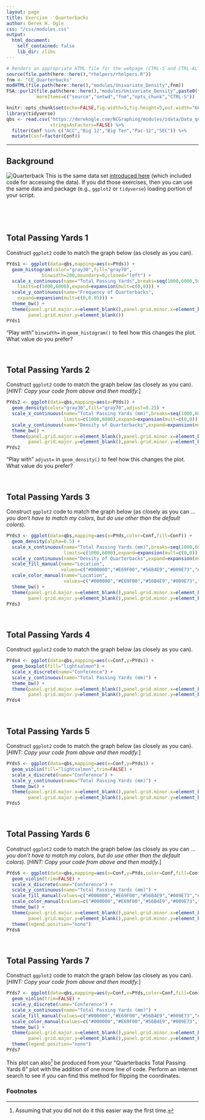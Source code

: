 ```yaml
---
layout: page
title: Exercise - Quarterbacks
author: Derek H. Ogle
css: "/css/modules.css"
output:
  html_document:
    self_contained: false
    lib_dir: zlibs
---
```


```r
# Renders an appropriate HTML file for the webpage (CTRL-S and CTRL-ALT-C)
source(file.path(here::here(),"rhelpers/rhelpers.R"))
fnm <- "CE_Quarterbacks"
modHTML(file.path(here::here(),"modules/Univariate_Density",fnm))
FSA::purl2(file.path(here::here(),"modules/Univariate_Density",paste0(fnm,".Rmd")),
           moreItems=c("source","setwd","fnm","opts_chunk","CTRL-S"))
```
```r
knitr::opts_chunk$set(echo=FALSE,fig.width=5,fig.height=5,out.width="60%")
library(tidyverse)
qbs <- read.csv("https://derekogle.com/NCGraphing/modules/zdata/Data_quarterbacks_2019.csv",
                stringsAsFactors=FALSE) %>%
  filter(Conf %in% c("ACC","Big 12","Big Ten","Pac-12","SEC")) %>%
  mutate(Conf=factor(Conf))
```

----

## Background
<img src="../zimgs/qb.jpg" alt="Quarterback" class="img-right">
This is the same data set [introduced here](../Intro/CE_Quarterbacks.html) (which included code for accessing the data). If you did those exercises, then you can use the same data and package (e.g., `ggplot2` or `tidyverse`) loading portion of your script.

&nbsp;

&nbsp;

## Total Passing Yards 1
Construct `ggplot2` code to match the graph below (as closely as you can).

```r
PYds1 <- ggplot(data=qbs,mapping=aes(x=PYds)) +
  geom_histogram(color="gray30",fill="gray70",
             binwidth=200,boundary=0,closed="left") +
  scale_x_continuous(name="Total Passing Yards",breaks=seq(1000,6000,500),
    limits=c(1000,6000),expand=expansion(mult=c(0,0))) +
  scale_y_continuous(name="Frequency of Quarterbacks",
    expand=expansion(mult=c(0,0.05))) +
  theme_bw() +  
  theme(panel.grid.major.x=element_blank(),panel.grid.minor.x=element_blank(),
        panel.grid.minor.y=element_blank())
PYds1
```

"Play with" `binwidth=` in `geom_histogram()` to feel how this changes the plot. What value do you prefer?

&nbsp;

## Total Passing Yards 2
Construct `ggplot2` code to match the graph below (as closely as you can). [*HINT: Copy your code from above and then modify.*]

```r
PYds2 <- ggplot(data=qbs,mapping=aes(x=PYds)) +
  geom_density(color="gray30",fill="gray70",adjust=0.25) +
  scale_x_continuous(name="Total Passing Yards (mm)",breaks=seq(1000,6000,500),
                     limits=c(1000,6000),expand=expansion(mult=c(0,0))) +
  scale_y_continuous(name="Density of Quarterbacks",expand=expansion(mult=c(0,0.05))) +
  theme_bw() +  
  theme(panel.grid.major.x=element_blank(),panel.grid.minor.x=element_blank(),
        panel.grid.major.y=element_blank(),panel.grid.minor.y=element_blank())
PYds2
```

"Play with" `adjust=` in `geom_density()` to feel how this changes the plot. What value do you prefer?

&nbsp;

## Total Passing Yards 3
Construct `ggplot2` code to match the graph below (as closely as you can ... *you don't have to match my colors, but do use other than the default colors*).

```r
PYds3 <- ggplot(data=qbs,mapping=aes(x=PYds,color=Conf,fill=Conf)) +
  geom_density(alpha=0.5) +
  scale_x_continuous(name="Total Passing Yards (mm)",breaks=seq(1000,6000,500),
                     limits=c(1000,6000),expand=expansion(mult=c(0,0))) +
  scale_y_continuous(name="Density of Quarterbacks",expand=expansion(mult=c(0,0.05))) +
  scale_fill_manual(name="Location",
                    values=c("#000000","#E69F00","#56B4E9","#009E73","#F0E442")) +
  scale_color_manual(name="Location",
                     values=c("#000000","#E69F00","#56B4E9","#009E73","#F0E442")) +
  theme_bw() +  
  theme(panel.grid.major.x=element_blank(),panel.grid.minor.x=element_blank(),
        panel.grid.major.y=element_blank(),panel.grid.minor.y=element_blank())
PYds3
```

&nbsp;

## Total Passing Yards 4
Construct `ggplot2` code to match the graph below (as closely as you can).

```r
PYds4 <- ggplot(data=qbs,mapping=aes(x=Conf,y=PYds)) +
  geom_boxplot(fill="lightsalmon") +
  scale_x_discrete(name="Conference") +
  scale_y_continuous(name="Total Passing Yards (mm)") +
  theme_bw() +  
  theme(panel.grid.major.x=element_blank(),panel.grid.minor.x=element_blank(),
        panel.grid.major.y=element_blank(),panel.grid.minor.y=element_blank())
PYds4
```

&nbsp;

## Total Passing Yards 5
Construct `ggplot2` code to match the graph below (as closely as you can). [*HINT: Copy your code from above and then modify.*]

```r
PYds5 <- ggplot(data=qbs,mapping=aes(x=Conf,y=PYds)) +
  geom_violin(fill="lightsalmon",trim=FALSE) +
  scale_x_discrete(name="Conference") +
  scale_y_continuous(name="Total Passing Yards (mm)") +
  theme_bw() +  
  theme(panel.grid.major.x=element_blank(),panel.grid.minor.x=element_blank(),
        panel.grid.major.y=element_blank(),panel.grid.minor.y=element_blank())
PYds5
```

&nbsp;


## Total Passing Yards 6
Construct `ggplot2` code to match the graph below (as closely as you can ... *you don't have to match my colors, but do use other than the default colors*). [*HINT: Copy your code from above and then modify.*]

```r
PYds6 <- ggplot(data=qbs,mapping=aes(x=Conf,y=PYds,color=Conf,fill=Conf)) +
  geom_violin(trim=FALSE) +
  scale_x_discrete(name="Conference") +
  scale_y_continuous(name="Total Passing Yards (mm)") +
  scale_fill_manual(values=c("#000000","#E69F00","#56B4E9","#009E73","#F0E442")) +
  scale_color_manual(values=c("#000000","#E69F00","#56B4E9","#009E73","#F0E442")) +
  theme_bw() +  
  theme(panel.grid.major.x=element_blank(),panel.grid.minor.x=element_blank(),
        panel.grid.major.y=element_blank(),panel.grid.minor.y=element_blank()) +
  theme(legend.position="none")
PYds6
```

&nbsp;


## Total Passing Yards 7
Construct `ggplot2` code to match the graph below (as closely as you can). [*HINT: Copy your code from above and then modify.*]

```r
PYds7 <- ggplot(data=qbs,mapping=aes(y=Conf,x=PYds,color=Conf,fill=Conf)) +
  geom_violin(trim=FALSE) +
  scale_y_discrete(name="Conference") +
  scale_x_continuous(name="Total Passing Yards (mm)") +
  scale_fill_manual(values=c("#000000","#E69F00","#56B4E9","#009E73","#F0E442")) +
  scale_color_manual(values=c("#000000","#E69F00","#56B4E9","#009E73","#F0E442")) +
  theme_bw() +  
  theme(panel.grid.major.x=element_blank(),panel.grid.minor.x=element_blank(),
        panel.grid.major.y=element_blank(),panel.grid.minor.y=element_blank()) +
  theme(legend.position="none")
PYds7
```

This plot can also[^coord_flip] be produced from your "Quarterbacks Total Passing Yards 6" plot with the addition of one more line of code. Perform an internet search to see if you can find this method for flipping the coordinates.


### Footnotes
[^coord_flip]: Assuming that you did not do it this easier way the first time.
